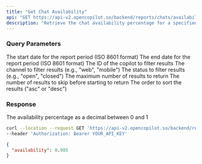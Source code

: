 ```yaml
---
title: "Get Chat Availability"
api: "GET https://api-v2.opencopilot.so/backend/reports/chats/availability"
description: "Retrieve the chat availability percentage for a specified time period"
---
```


### Query Parameters

<ParamField query="startDate" type="string" required>
  The start date for the report period (ISO 8601 format)
</ParamField>

<ParamField query="endDate" type="string" required>
  The end date for the report period (ISO 8601 format)
</ParamField>

<ParamField query="copilot_id" type="string">
  The ID of the copilot to filter results
</ParamField>

<ParamField query="channel" type="string">
  The channel to filter results (e.g., "web", "mobile")
</ParamField>

<ParamField query="status" type="string">
  The status to filter results (e.g., "open", "closed")
</ParamField>

<ParamField query="limit" type="number">
  The maximum number of results to return
</ParamField>

<ParamField query="offset" type="number">
  The number of results to skip before starting to return
</ParamField>

<ParamField query="sortOrder" type="string">
  The order to sort the results ("asc" or "desc")
</ParamField>

### Response

<ResponseField name="availability" type="number">
  The availability percentage as a decimal between 0 and 1
</ResponseField>

<RequestExample>

```bash Example Request
curl --location --request GET 'https://api-v2.opencopilot.so/backend/reports/chats/availability?startDate=2023-01-01T00:00:00Z&endDate=2023-01-31T23:59:59Z&copilot_id=123456' \
--header 'Authorization: Bearer YOUR_API_KEY'
```

</RequestExample>

<ResponseExample>

```json Response
{
  "availability": 0.985
}
```

</ResponseExample>
